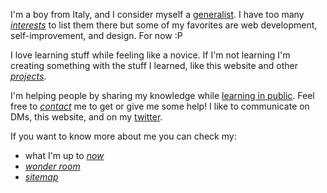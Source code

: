 I'm a boy from Italy, and I consider myself a [generalist](https://en.wikipedia.org/wiki/Generalist). I have too many [*interests*](/interests) to list them there but some of my favorites are web development, self-improvement, and design. For now :P

I love learning stuff while feeling like a novice. 
If I'm not learning I'm creating something with the stuff I learned, like this website and other [*projects*](/projects).

I'm helping people by sharing my knowledge while [learning in public](). Feel free to [*contact*](/contact) me to get or give me some help! I like to communicate on DMs, this website, and on my [twitter](https://twitter.com/edondigital). 

If you want to know more about me you can check my: 
- what I'm up to [*now*](/now)
- [*wonder room*](/wonder-room)
- [*sitemap*](/sitemap)